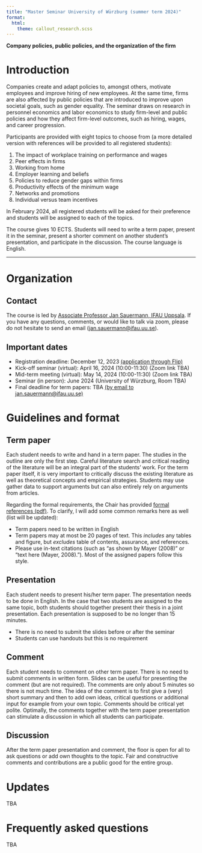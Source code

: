 ```yaml
---
title: "Master Seminar University of Würzburg (summer term 2024)"
format: 
  html: 
    theme: callout_research.scss
---
```


**Company policies, public policies, and the organization of the firm**

# Introduction

Companies create and adapt policies to, amongst others, motivate employees and improve hiring of new employees. At the same time, firms are also affected by public policies that are introduced to improve upon societal goals, such as gender equality. The seminar draws on research in personnel economics and labor economics to study firm-level and public policies and how they affect firm-level outcomes, such as hiring, wages, and career progression.

Participants are provided with eight topics to choose from (a more detailed version with references will be provided to all registered students): 

1. The impact of workplace training on performance and wages
2. Peer effects in firms
3. Working from home
4. Employer learning and beliefs
5. Policies to reduce gender gaps within firms
6. Productivity effects of the minimum wage
7. Networks and promotions
8. Individual versus team incentives

In February 2024, all registered students will be asked for their preference and students will be assigned to each of the topics.

The course gives 10 ECTS. Students will need to write a term paper, present it in the seminar, present a shorter comment on another student's presentation, and participate in the discussion. The course language is English.
   
***

# Organization
## Contact
The course is led by [Associate Professor Jan Sauermann, IFAU Uppsala](https://sites.google.com/site/jansauermann/home). If you have any questions, comments, or would like to talk via zoom, please do not hesitate to send an email ([jan.sauermann@ifau.uu.se](mailto:jan.sauermann@ifau.uu.se)).

## Important dates
- Registration deadline: December 12, 2023 [(application through Flip)](https://flip.wiwi.uni-wuerzburg.de/)
- Kick-off seminar (virtual): April 16, 2024 (10:00-11:30) (Zoom link TBA)
- Mid-term meeting (virtual): May 14, 2024 (10:00-11:30) (Zoom link TBA)
- Seminar (in person): June 2024 (University of Würzburg, Room TBA)
- Final deadline for term papers: TBA [(by email to jan.sauermann@ifau.uu.se)](mailto:jan.sauermann@ifau.uu.se)

# Guidelines and format

## Term paper
Each student needs to write and hand in a term paper. The studies in the outline are only the first step. Careful literature search and critical reading of the literature will be an integral part of the students' work. For the term paper itself, it is very important to critically discuss the existing literature as well as theoretical concepts and empirical strategies. Students may use gather data to support arguments but can also entirely rely on arguments from articles.

Regarding the formal requirements, the Chair has provided [formal references (pdf)](https://www.wiwi.uni-wuerzburg.de/fileadmin/12020700/2021/Englisch_Formale_Hinweise_fuer_wissenschaftliche_Arbeiten_08112021.pdf). To clarify, I will add some common remarks here as well (list will be updated):

- Term papers need to be written in English
- Term papers may at most be 20 pages of text. This _includes_ any tables and figure, but _excludes_ table of contents, assurance, and references.
- Please use in-text citations (such as "as shown by Mayer (2008)" or "text here (Mayer, 2008)."). Most of the assigned papers follow this style.

## Presentation
Each student needs to present his/her term paper. The presentation needs to be done in English. In the case that two students are assigned to the same topic, both students should together present their thesis in a joint presentation. Each presentation is supposed to be no longer than 15 minutes. 

- There is no need to submit the slides before or after the seminar
- Students can use handouts but this is no requirement

## Comment
Each student needs to comment on other term paper. There is no need to submit comments in written form. Slides can be useful for presenting the comment (but are not required). 
The comments are only about 5 minutes so there is not much time. The idea of the comment is to first give a (very) short summary and then to add own ideas, critical questions or additional input for example from your own topic. Comments should be critical yet polite. Optimally, the comments together with the term paper presentation can stimulate a discussion in which all students can participate. 

## Discussion
After the term paper presentation and comment, the floor is open for all to ask questions or add own thoughts to the topic. Fair and constructive comments and contributions are a public good for the entire group.

# Updates
TBA

# Frequently asked questions
TBA
